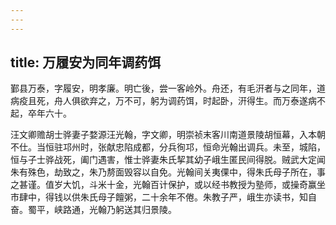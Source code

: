 ```yaml
---
---
---
```

title: 万履安为同年调药饵
---



鄞县万泰，字履安，明孝廉。明亡後，尝一客岭外。舟还，有毛汧者与之同年，道病疫且死，舟人俱欲弃之，万不可，躬为调药饵，时起卧，汧得生。而万泰遂病不起，卒年六十。

汪文卿赡胡士骅妻子婺源汪光翰，字文卿，明崇祯末客川南道景陵胡恒幕，入本朝不仕。当恒驻邛州时，张献忠陷成都，分兵徇邛，恒命光翰出调兵。未至，城陷，恒与子士骅战死，阖门遇害，惟士骅妻朱氏挈其幼子峨生匿民间得脱。贼武大定闻朱有殊色，劫致之，朱乃剺面毁容以自免。光翰间关夷倮中，得朱氏母子所在，事之甚谨。值岁大饥，斗米十金，光翰百计保护，或以经书教授为塾师，或操奇赢坐市肆中，得钱以供朱氏母子饘粥，二十余年不倦。朱教子严，峨生亦读书，知自奋。蜀平，峡路通，光翰乃躬送其归景陵。